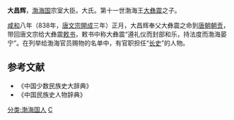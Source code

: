 '''大昌辉'''，[[渤海国|渤海国]]宗室大臣。大氏。第十一世渤海王[[大彝震|大彝震]]之子。

[[咸和_(渤海)|咸和]]八年（838年，[[唐文宗|唐文宗]][[開成|開成]]三年）正月，大昌辉奉父大彝震之命到[[唐朝|唐朝]][[朝贡|朝贡]]，带回唐文宗给大彝震[[敕书|敕书]]，敕书中称大彝震“遵礼仪而封部和乐，持法度而渤海晏宁”。在列举给渤海官员赐物的名单中，有官职担任“[[长史|长史]]”的人物。
==参考文献==
* 《中国少数民族史大辞典》
* 《中国民族史人物辞典》

[[分类:渤海国人|分类:渤海国人]]
[[分类:大姓|C]]
{{唐朝人物小作品}}